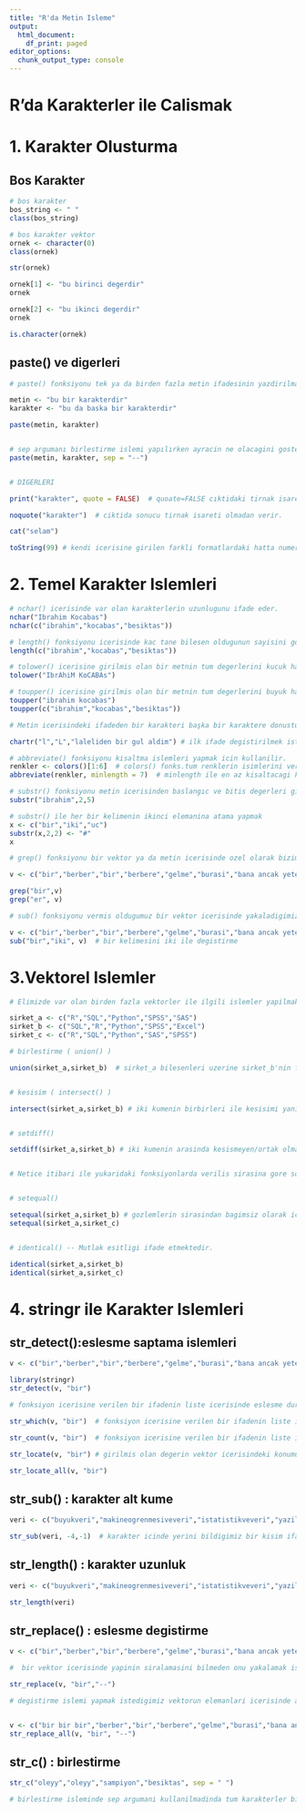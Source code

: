 ```yaml
---
title: "R'da Metin Isleme"
output:
  html_document:
    df_print: paged
editor_options:
  chunk_output_type: console
---
```


# R'da Karakterler ile Calismak

# 1. Karakter Olusturma

## Bos Karakter

```r

# bos karakter
bos_string <- " "
class(bos_string)

# bos karakter vektor
ornek <- character(0)
class(ornek)

str(ornek)

ornek[1] <- "bu birinci degerdir"
ornek

ornek[2] <- "bu ikinci degerdir"
ornek

is.character(ornek)

```

## paste() ve digerleri

```r

# paste() fonksiyonu tek ya da birden fazla metin ifadesinin yazdirilmasi islemini gormektedir.

metin <- "bu bir karakterdir"
karakter <- "bu da baska bir karakterdir"

paste(metin, karakter)


# sep argumanı birlestirme islemi yapılırken ayracin ne olacagini gostermektedir.
paste(metin, karakter, sep = "--")


# DIGERLERI

print("karakter", quote = FALSE)  # quoate=FALSE cıktidaki tirnak isaretini kaldırırmaya yardımcı olur.

noquote("karakter")  # ciktida sonucu tirnak isareti olmadan verir.

cat("selam")

toString(99) # kendi icerisine girilen farkli formatlardaki hatta numerik tiptedi verileri karaktere donusturmek icin kullanilmaktadir.

```

# 2. Temel Karakter Islemleri

```r

# nchar() icerisinde var olan karakterlerin uzunlugunu ifade eder.
nchar("Ibrahim Kocabas")
nchar(c("ibrahim","kocabas","besiktas"))

# length() fonksiyonu icerisinde kac tane bilesen oldugunun sayisini gosterir.
length(c("ibrahim","kocabas","besiktas"))

# tolower() icerisine girilmis olan bir metnin tum degerlerini kucuk harfe cevirir.
tolower("IbrAhiM KoCABAs")

# toupper() icerisine girilmis olan bir metnin tum degerlerini buyuk harfe cevirir.
toupper("ibrahim kocabas")
toupper(c("ibrahim","kocabas","besiktas"))

# Metin icerisindeki ifadeden bir karakteri başka bir karaktere donusturmek icin kullanilir.

chartr("l","L","laleliden bir gul aldim") # ilk ifade degistirilmek istenen, ikinci hangisine degistirilecegini belirtmektedir.

# abbreviate() fonksiyonu kisaltma islemleri yapmak icin kullanilir.
renkler <- colors()[1:6]  # colors() fonks.tum renklerin isimlerini vermektedir.
abbreviate(renkler, minlength = 7)  # minlength ile en az kisaltacagi karakter sayisi

# substr() fonksiyonu metin icerisinden baslangıc ve bitis degerleri girilerek karakter almaya yaramaktadir.
substr("ibrahim",2,5)

# substr() ile her bir kelimenin ikinci elemanina atama yapmak
x <- c("bir","iki","uc")
substr(x,2,2) <- "#"
x

# grep() fonksiyonu bir vektor ya da metin icerisinde ozel olarak bizim belirtigimiz arama kelimesinin icinde gectigi indeksleri bulmaya yaramaktadir.

v <- c("bir","berber","bir","berbere","gelme","burasi","bana ancak yeter")

grep("bir",v)
grep("er", v)

# sub() fonksiyonu vermis oldugumuz bir vektor icerisinde yakaladigimiz yapiyi herhangi birseyle degistirmek istedigimizde kullandigimiz fonksiyondur.

v <- c("bir","berber","bir","berbere","gelme","burasi","bana ancak yeter")
sub("bir","iki", v)  # bir kelimesini iki ile degistirme


```

# 3.Vektorel Islemler

```r

# Elimizde var olan birden fazla vektorler ile ilgili islemler yapilmak istenildiginde yapilabilecek islemlerdir.

sirket_a <- c("R","SQL","Python","SPSS","SAS")
sirket_b <- c("SQL","R","Python","SPSS","Excel")
sirket_c <- c("R","SQL","Python","SAS","SPSS")

# birlestirme ( union() )

union(sirket_a,sirket_b)  # sirket_a bilesenleri uzerine sirket_b'nin farklı olan elemanlarini da ekleyerek birlestirme yapmaktadir.


# kesisim ( intersect() )

intersect(sirket_a,sirket_b) # iki kumenin birbirleri ile kesisimi yani ortak olan elemanlarini gostermektedir.


# setdiff()

setdiff(sirket_a,sirket_b) # iki kumenin arasinda kesismeyen/ortak olmayan elemani gostermektedir


# Netice itibari ile yukaridaki fonksiyonlarda verilis sirasina gore sonuc dondurmektedir. setdiff() fonksiyonu da farkliligi ifade etmektedir ve hangi kume once verilirse onun digerinden farkı olanı gostermektedir.


# setequal()

setequal(sirket_a,sirket_b) # gozlemlerin sirasindan bagimsiz olarak icerdigi elemanlarin birbirine denk olup olmadigini ifade etmektedir.
setequal(sirket_a,sirket_c)


# identical() -- Mutlak esitligi ifade etmektedir.

identical(sirket_a,sirket_b)
identical(sirket_a,sirket_c)

```


# 4. stringr ile Karakter Islemleri

## str_detect():eslesme saptama islemleri

```r

v <- c("bir","berber","bir","berbere","gelme","burasi","bana ancak yeter")

library(stringr)
str_detect(v, "bir")

# fonksiyon icerisine verilen bir ifadenin liste icerisinde eslesme durumunu TRUE-FALSE olarak belirtmektedir.

str_which(v, "bir")  # fonksiyon icerisine verilen bir ifadenin liste icerisinde eslesme durumunda kacinci indekste oldugunu gostermektedir.

str_count(v, "bir")  # fonksiyon icerisine verilen bir ifadenin liste icerisinde eslesme durumunda ilgili olan durumun var olup olmadigini (sayisini) gostermektedir.

str_locate(v, "bir") # girilmis olan degerin vektor icerisindeki konumunu ifade etmektedir.

str_locate_all(v, "bir")

```


## str_sub() : karakter alt kume

```r

veri <- c("buyukveri","makineogrenmesiveveri","istatistikveveri","yazilimveveri")

str_sub(veri, -4,-1)  # karakter icinde yerini bildigimiz bir kisim ifadeyi almak icin kullaniriz.

```

## str_length() : karakter uzunluk

```r

veri <- c("buyukveri","makineogrenmesiveveri","istatistikveveri","yazilimveveri")

str_length(veri)

```

## str_replace() : eslesme degistirme

```r

v <- c("bir","berber","bir","berbere","gelme","burasi","bana ancak yeter")

#  bir vektor icerisinde yapinin siralamasini bilmeden onu yakalamak istedigimizde ve onu baska bir deger ile degistirmek istedigimizde kullanilir.

str_replace(v, "bir","--")

# degistirme islemi yapmak istedigimiz vektorun elemanlari icerisinde aradigimiz ilgili yapi birden fazla defa tekrar etmesi durumunda str_replace_all() fonksiyonu kullanilir.


v <- c("bir bir bir","berber","bir","berbere","gelme","burasi","bana ancak yeter")
str_replace_all(v, "bir", "--")

```

## str_c() : birlestirme

```r

str_c("oleyy","oleyy","sampiyon","besiktas", sep = " ") 

# birlestirme isleminde sep argumani kullanilmadinda tum karakterler bitisik olarak birlestirme islemi gerceklesecektir.

```












